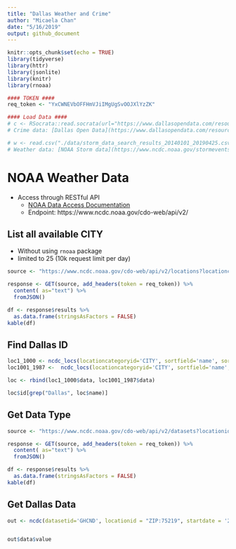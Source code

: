 ```yaml
---
title: "Dallas Weather and Crime"
author: "Micaela Chan"
date: "5/16/2019"
output: github_document
---
```

```r
knitr::opts_chunk$set(echo = TRUE)
library(tidyverse)
library(httr)
library(jsonlite)
library(knitr)
library(rnoaa)

#### TOKEN ####
req_token <- "YxCWNEVbOFFHmVJiIMgUgSvOOJXlYzZK"

#### Load Data ####
# c <- RSocrata::read.socrata(url="https://www.dallasopendata.com/resource/ttvp-9tm3.csv")
# Crime data: [Dallas Open Data](https://www.dallasopendata.com/resource/ttvp-9tm3)

# w <- read.csv("./data/storm_data_search_results_20140101_20190425.csv")
# Weather data: [NOAA Storm data](https://www.ncdc.noaa.gov/stormevents/choosedates.jsp?statefips=48%2CTEXAS#)

```

# NOAA Weather Data

* Access through RESTful API
    + [NOAA Data Access Documentation](https://www.ncei.noaa.gov/support/access-data-service-api-user-documentation)
    + Endpoint: https://www.ncdc.noaa.gov/cdo-web/api/v2/

## List all available CITY  

* Without using `rnoaa` package
* limited to 25 (10k request limit per day)

```r
source <- "https://www.ncdc.noaa.gov/cdo-web/api/v2/locations?locationcategoryid=CITY&limit=25"

response <- GET(source, add_headers(token = req_token)) %>%
  content( as="text") %>%
  fromJSON()

df <- response$results %>%
  as.data.frame(stringsAsFactors = FALSE)
kable(df)
```

## Find Dallas ID
```r
loc1_1000 <- ncdc_locs(locationcategoryid='CITY', sortfield='name', sortorder='desc', limit = 1000, token = req_token)
loc1001_1987 <-  ncdc_locs(locationcategoryid='CITY', sortfield='name', sortorder='desc', limit = 1000, token = req_token, offset = 1000)

loc <- rbind(loc1_1000$data, loc1001_1987$data)

loc$id[grep("Dallas", loc$name)]
```

## Get Data Type
```r
source <- "https://www.ncdc.noaa.gov/cdo-web/api/v2/datasets?locationid=CITY:US480016"

response <- GET(source, add_headers(token = req_token)) %>%
  content( as="text") %>%
  fromJSON()

df <- response$results %>%
  as.data.frame(stringsAsFactors = FALSE)
kable(df)

```



## Get Dallas Data
```r
out <- ncdc(datasetid='GHCND', locationid = "ZIP:75219", startdate = '2014-01-01', enddate = '2014-12-31', token = req_token, limit=25)


out$data$value
```



